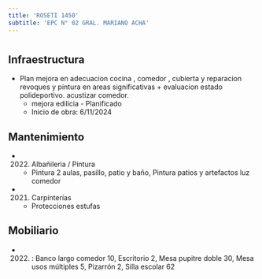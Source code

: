 ```yaml
---
title: 'ROSETI 1450'
subtitle: 'EPC N° 02 GRAL. MARIANO ACHA'
---
```


#
## Infraestructura

* Plan mejora en   adecuacion   cocina , comedor ,  cubierta  y reparacion revoques y pintura en areas significativas + evaluacion estado polideportivo. acustizar comedor. 
    + mejora edilicia - Planificado 
    + Inicio de obra: 6/11/2024 






## Mantenimiento

*  (2022) Albañileria / Pintura 
    + Pintura 2 aulas, pasillo, patio y baño, Pintura patios y artefactos luz comedor

*  (2021) Carpinterías 
    + Protecciones estufas





## Mobiliario

*  (2022) : Banco largo comedor 10, Escritorio 2, Mesa pupitre doble 30, Mesa usos múltiples 5, Pizarrón 2, Silla escolar 62 



